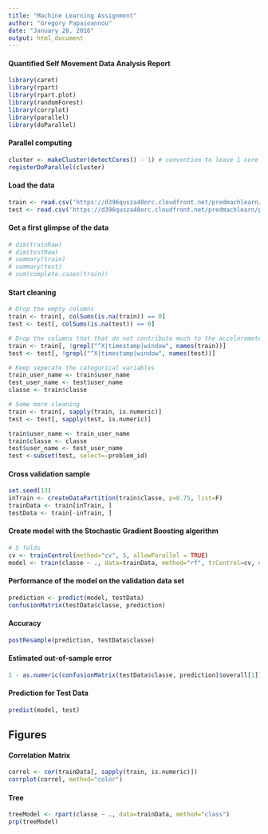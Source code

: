 ```yaml
---
title: "Machine Learning Assignment"
author: "Gregory Papaioannou"
date: "January 28, 2016"
output: html_document
---
```

#### Quantified Self Movement Data Analysis Report  
  
```r
library(caret)
library(rpart)
library(rpart.plot)
library(randomForest)
library(corrplot)
library(parallel)
library(doParallel)
```
  
#### Parallel computing  
```r
cluster <- makeCluster(detectCores() - 1) # convention to leave 1 core for OS
registerDoParallel(cluster)
```  
#### Load the data  
```r
train <- read.csv('https://d396qusza40orc.cloudfront.net/predmachlearn/pml-training.csv')
test <- read.csv('https://d396qusza40orc.cloudfront.net/predmachlearn/pml-testing.csv')
```  
#### Get a first glimpse of the data  
```r
# dim(trainRaw)
# dim(testRaw)
# summary(train)
# summary(test)
# sum(complete.cases(train))
```  
#### Start cleaning  
```r
# Drop the empty columns
train <- train[, colSums(is.na(train)) == 0] 
test <- test[, colSums(is.na(test)) == 0]

# Drop the columns that that do not contribute much to the accelerometer measurements
train <- train[, !grepl("^X|timestamp|window", names(train))]
test <- test[, !grepl("^X|timestamp|window", names(test))]

# Keep seperate the categorical variables 
train_user_name <- train$user_name
test_user_name <- test$user_name
classe <- train$classe

# Some more cleaning
train <- train[, sapply(train, is.numeric)]
test <- test[, sapply(test, is.numeric)]

train$user_name <- train_user_name
train$classe <- classe
test$user_name <- test_user_name
test <-subset(test, select=-problem_id)
```  
#### Cross validation sample  
```r
set.seed(13)
inTrain <- createDataPartition(train$classe, p=0.75, list=F)
trainData <- train[inTrain, ]
testData <- train[-inTrain, ]
```  
#### Create model with the Stochastic Gradient Boosting algorithm  
```r
# 5 folds
cv <- trainControl(method="cv", 5, allowParallel = TRUE)
model <- train(classe ~ ., data=trainData, method="rf", trControl=cv, ntree=250)
```  
#### Performance of the model on the validation data set  
```r
prediction <- predict(model, testData)
confusionMatrix(testData$classe, prediction)
```  
#### Accuracy  
```r
postResample(prediction, testData$classe)
```  
#### Estimated out-of-sample error  
```r
1 - as.numeric(confusionMatrix(testData$classe, prediction)$overall[1])
```  
#### Prediction for Test Data  
```r
predict(model, test)
```  
## Figures  
#### Correlation Matrix  
```r
correl <- cor(trainData[, sapply(train, is.numeric)])
corrplot(correl, method="color")
```  
#### Tree  
```r
treeModel <- rpart(classe ~ ., data=trainData, method="class")
prp(treeModel)
```  
  
